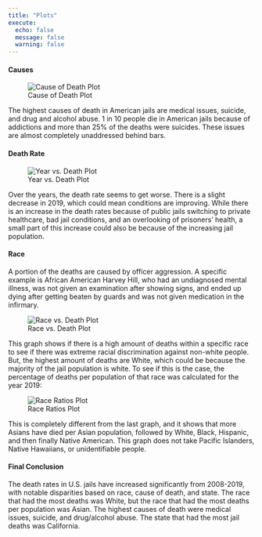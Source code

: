 ```yaml
---
title: "Plots"
execute: 
  echo: false
  message: false
  warning: false
---
```


#### Causes

![Cause of Death Plot](cause.gif)

The highest causes of death in American jails are medical issues, suicide, and drug and alcohol abuse. 1 in 10 people die in American jails because of addictions and more than 25% of the deaths were suicides. These issues are almost completely unaddressed behind bars.

#### Death Rate

![Year vs. Death Plot](year.png)

Over the years, the death rate seems to get worse. There is a slight decrease in 2019, which could mean conditions are improving. While there is an increase in the death rates because of public jails switching to private healthcare, bad jail conditions, and an overlooking of prisoners' health, a small part of this increase could also be because of the increasing jail population.


#### Race

A portion of the deaths are caused by officer aggression. A specific example is African American Harvey Hill, who had an undiagnosed mental illness, was not given an examination after showing signs, and ended up dying after getting beaten by guards and was not given medication in the infirmary.

![Race vs. Death Plot](race.gif)

This graph shows if there is a high amount of deaths within a specific race to see if there was extreme racial discrimination against non-white people. But, the highest amount of deaths are White, which could be because the majority of the jail population is white. To see if this is the case, the percentage of deaths per population of that race was calculated for the year 2019:

![Race Ratios Plot](race_pie.png)

This is completely different from the last graph, and it shows that more Asians have died per Asian population, followed by White, Black, Hispanic, and then finally Native American. This graph does not take Pacific Islanders, Native Hawaiians, or unidentifiable people.

#### Final Conclusion

The death rates in U.S. jails have increased significantly from 2008-2019, with notable disparities based on race, cause of death, and state. The race that had the most deaths was White, but the race that had the most deaths per population was Asian. The highest causes of death were medical issues, suicide, and drug/alcohol abuse. The state that had the most jail deaths was California.
